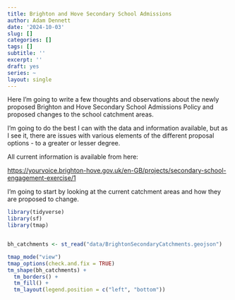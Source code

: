 ```yaml
---
title: Brighton and Hove Secondary School Admissions
author: Adam Dennett
date: '2024-10-03'
slug: []
categories: []
tags: []
subtitle: ''
excerpt: ''
draft: yes
series: ~
layout: single
---
```


Here I'm going to write a few thoughts and observations about the newly proposed Brighton and Hove Secondary School Admissions Policy and proposed changes to the school catchment areas.

I'm going to do the best I can with the data and information available, but as I see it, there are issues with various elements of the different proposal options - to a greater or lesser degree.

All current information is available from here:

<https://yourvoice.brighton-hove.gov.uk/en-GB/projects/secondary-school-engagement-exercise/1>

I'm going to start by looking at the current catchment areas and how they are proposed to change.

```r
library(tidyverse)
library(sf)
library(tmap)


bh_catchments <- st_read("data/BrightonSecondaryCatchments.geojson")

tmap_mode("view")
tmap_options(check.and.fix = TRUE)
tm_shape(bh_catchments) +
  tm_borders() +
  tm_fill() +
  tm_layout(legend.position = c("left", "bottom"))
```

